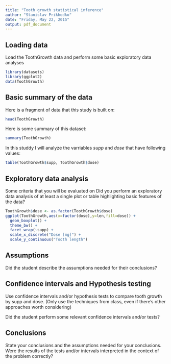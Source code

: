 ```yaml
---
title: "Tooth growth statistical inference"
author: "Stanislav Prikhodko"
date: "Friday, May 22, 2015"
output: pdf_document
---
```


## Loading data

Load the ToothGrowth data and perform some basic exploratory data analyses 
```r
library(datasets)
library(ggplot2)
data(ToothGrowth) 
```
 
## Basic summary of the data

Here is a fragment of data that this study is built on:
```r
head(ToothGrowth)
```

Here is some summary of this dataset:
```r
summary(ToothGrowth)
```

In this studdy I will analyze the varriables *supp* and *dose* that have following values:
```r
table(ToothGrowth$supp, ToothGrowth$dose)
```
 
## Exploratory data analysis
Some criteria that you will be evaluated on
Did you  perform an exploratory data analysis of at least a single plot or table highlighting basic features of the data?

```r
ToothGrowth$dose <- as.factor(ToothGrowth$dose)
ggplot(ToothGrowth,aes(x=factor(dose),y=len,fill=dose)) + 
  geom_boxplot() +
  theme_bw() + 
  facet_wrap(~supp) +  
  scale_x_discrete("Dose [mg]") + 
  scale_y_continuous("Tooth length")
```

## Assumptions 

Did the student describe the assumptions needed for their conclusions?

## Confidence intervals and Hypothesis testing

Use confidence intervals and/or hypothesis tests to compare tooth growth by supp and dose. (Only use the techniques from class, even if there's other approaches worth considering)

Did the student perform some relevant confidence intervals and/or tests?

## Conclusions 

State your conclusions and the assumptions needed for your conclusions. 
Were the results of the tests and/or intervals interpreted in the context of the problem correctly?

 

